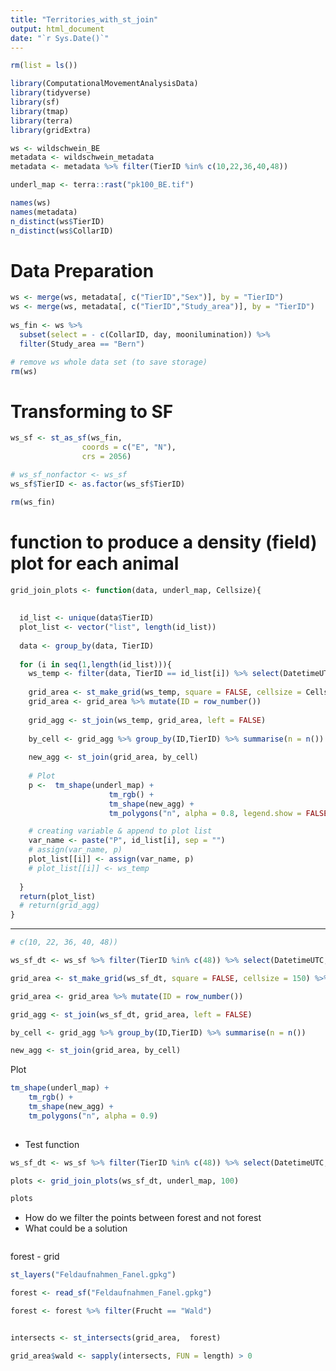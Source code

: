 ```yaml
---
title: "Territories_with_st_join"
output: html_document
date: "`r Sys.Date()`"
---
```



```r
rm(list = ls())
```

```r
library(ComputationalMovementAnalysisData)
library(tidyverse)
library(sf)
library(tmap)
library(terra)
library(gridExtra)

```

```r
ws <- wildschwein_BE
metadata <- wildschwein_metadata
metadata <- metadata %>% filter(TierID %in% c(10,22,36,40,48))

underl_map <- terra::rast("pk100_BE.tif")

```

```r
names(ws)
names(metadata)
n_distinct(ws$TierID)
n_distinct(ws$CollarID)
```



# Data Preparation
```r
ws <- merge(ws, metadata[, c("TierID","Sex")], by = "TierID")
ws <- merge(ws, metadata[, c("TierID","Study_area")], by = "TierID")
  
ws_fin <- ws %>% 
  subset(select = - c(CollarID, day, moonilumination)) %>% 
  filter(Study_area == "Bern")
```

```r
# remove ws whole data set (to save storage)
rm(ws)

```



# Transforming to SF
```r
ws_sf <- st_as_sf(ws_fin,
                coords = c("E", "N"), 
                crs = 2056)

# ws_sf_nonfactor <- ws_sf
ws_sf$TierID <- as.factor(ws_sf$TierID)

rm(ws_fin)
```




# function to produce a density (field) plot for each animal
```r

grid_join_plots <- function(data, underl_map, Cellsize){
  
  
  id_list <- unique(data$TierID)
  plot_list <- vector("list", length(id_list))
  
  data <- group_by(data, TierID)
  
  for (i in seq(1,length(id_list))){
    ws_temp <- filter(data, TierID == id_list[i]) %>% select(DatetimeUTC, TierID)
    
    grid_area <- st_make_grid(ws_temp, square = FALSE, cellsize = Cellsize, crs = 2056) %>% st_as_sf()
    grid_area <- grid_area %>% mutate(ID = row_number())
    
    grid_agg <- st_join(ws_temp, grid_area, left = FALSE)
    
    by_cell <- grid_agg %>% group_by(ID,TierID) %>% summarise(n = n())
    
    new_agg <- st_join(grid_area, by_cell)
    
    # Plot 
    p <-  tm_shape(underl_map) +
                      tm_rgb() +
                      tm_shape(new_agg) +
                      tm_polygons("n", alpha = 0.8, legend.show = FALSE)

    # creating variable & append to plot list
    var_name <- paste("P", id_list[i], sep = "")
    # assign(var_name, p)
    plot_list[[i]] <- assign(var_name, p)
    # plot_list[[i]] <- ws_temp
    
  }
  return(plot_list)
  # return(grid_agg)
}

```

-----------------------

```r
# c(10, 22, 36, 40, 48))

ws_sf_dt <- ws_sf %>% filter(TierID %in% c(48)) %>% select(DatetimeUTC, TierID)
```


```r
grid_area <- st_make_grid(ws_sf_dt, square = FALSE, cellsize = 150) %>%  st_as_sf() 

grid_area <- grid_area %>% mutate(ID = row_number())

grid_agg <- st_join(ws_sf_dt, grid_area, left = FALSE)

by_cell <- grid_agg %>% group_by(ID,TierID) %>% summarise(n = n())

new_agg <- st_join(grid_area, by_cell)
```


Plot

```r

tm_shape(underl_map) +
    tm_rgb() +
    tm_shape(new_agg) +
    tm_polygons("n", alpha = 0.9)
    
```


- Test function

```r
ws_sf_dt <- ws_sf %>% filter(TierID %in% c(48)) %>% select(DatetimeUTC, TierID)

plots <- grid_join_plots(ws_sf_dt, underl_map, 100)

plots

```











- How do we filter the points between forest and not forest
- What could be a solution 
```r

```


forest - grid

```r
st_layers("Feldaufnahmen_Fanel.gpkg")

forest <- read_sf("Feldaufnahmen_Fanel.gpkg")

forest <- forest %>% filter(Frucht == "Wald")


intersects <- st_intersects(grid_area,  forest)

grid_area$wald <- sapply(intersects, FUN = length) > 0

```

































